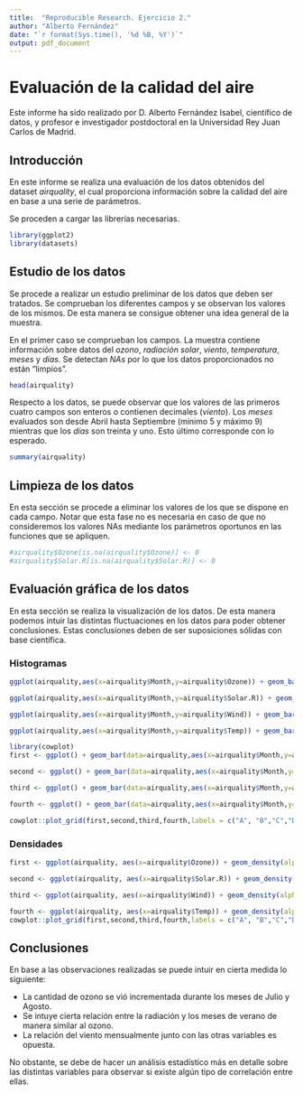 ```yaml
---
title:  "Reproducible Research. Ejercicio 2."
author: "Alberto Fernández"
date: "`r format(Sys.time(), '%d %B, %Y')`"
output: pdf_document
---
```


# Evaluación de la calidad del aire
Este informe ha sido realizado por D. Alberto Fernández Isabel, científico de datos, y profesor e investigador postdoctoral en la Universidad Rey Juan Carlos de Madrid.

## Introducción
En este informe se realiza una evaluación de los datos obtenidos del dataset *airquality*, el cual proporciona información sobre la calidad del aire en base a una serie de parámetros.

Se proceden a cargar las librerías necesarias.
```r
library(ggplot2)
library(datasets)
```

## Estudio de los datos
Se procede a realizar un estudio preliminar de los datos que deben ser tratados. Se comprueban los diferentes campos y se observan los valores de los mismos. De esta manera se consigue obtener una idea general de la muestra.

En el primer caso se comprueban los campos. La muestra contiene información sobre datos del *ozono*, *radiación solar*, *viento*, *temperatura*, *meses* y *días*. Se detectan *NAs* por lo que los datos proporcionados no están "limpios".
```r
head(airquality)
```

Respecto a los datos, se puede observar que los valores de las primeros cuatro campos son enteros o contienen decimales (*viento*). Los *meses* evaluados son desde Abril hasta Septiembre (mínimo 5 y máximo 9) mientras que los *días* son treinta y uno. Esto último corresponde con lo esperado.
```r
summary(airquality)
```

## Limpieza de los datos
En esta sección se procede a eliminar los valores de los que se dispone en cada campo.
Notar que esta fase no es necesaria en caso de que no consideremos los valores NAs mediante los parámetros oportunos en las funciones que se apliquen.
```r
#airquality$Ozone[is.na(airquality$Ozone)] <- 0
#airquality$Solar.R[is.na(airquality$Solar.R)] <- 0

```

## Evaluación gráfica de los datos
En esta sección se realiza la visualización de los datos. De esta manera podemos intuir las distintas fluctuaciones en los datos para poder obtener conclusiones. Estas conclusiones deben de ser suposiciones sólidas con base científica.

### Histogramas
```r
ggplot(airquality,aes(x=airquality$Month,y=airquality$Ozone)) + geom_bar(stat="identity",fill="red") + labs(x = "Meses",y = "Cantidad de Ozono") + ggtitle("Relación mensual de la cantidad de ozono detectada") + theme(plot.title=element_text(size=12),axis.title.x=element_text(size=10),axis.title.y=element_text(size=10)) +  geom_smooth(col="black",method="lm", na.rm = TRUE)

ggplot(airquality,aes(x=airquality$Month,y=airquality$Solar.R)) + geom_bar(stat="identity",fill="green")+ labs(x = "Meses",y = "Cantidad de Radiación") + ggtitle("Relación mensual de la cantidad de radicación detectada") + theme(plot.title=element_text(size=12),axis.title.x=element_text(size=10),axis.title.y=element_text(size=10)) +  geom_smooth(col="black",method="lm", na.rm = TRUE)

ggplot(airquality,aes(x=airquality$Month,y=airquality$Wind)) + geom_bar(stat="identity",fill="blue")+ labs(x = "Meses",y = "Viento") + ggtitle("Relación mensual del viento detectado") + theme(plot.title=element_text(size=12),axis.title.x=element_text(size=10),axis.title.y=element_text(size=10)) +  geom_smooth(col="black",method="lm", na.rm = TRUE)

ggplot(airquality,aes(x=airquality$Month,y=airquality$Temp)) + geom_bar(stat="identity",fill="yellow")+ labs(x = "Meses",y = "Temperatura") + ggtitle("Relación mensual de la temperatura detectada") + theme(plot.title=element_text(size=12),axis.title.x=element_text(size=10),axis.title.y=element_text(size=10)) +  geom_smooth(col="black",method="lm", na.rm = TRUE)
```

```r
library(cowplot)
first <- ggplot() + geom_bar(data=airquality,aes(x=airquality$Month,y=airquality$Ozone),fill="red",na.rm = TRUE,stat = "identity") + labs(x = "Meses",y = "Ozono")

second <- ggplot() + geom_bar(data=airquality,aes(x=airquality$Month,y=airquality$Solar.R),fill="green",na.rm = TRUE,stat = "identity") + labs(x = "Meses",y = "Radiación")

third <- ggplot() + geom_bar(data=airquality,aes(x=airquality$Month,y=airquality$Wind),fill="blue",na.rm = TRUE,stat = "identity") + labs(x = "Meses",y = "Viento")

fourth <- ggplot() + geom_bar(data=airquality,aes(x=airquality$Month,y=airquality$Temp), na.rm = TRUE,fill="yellow",stat = "identity") + labs(x = "Meses",y = "Temperatura")

cowplot::plot_grid(first,second,third,fourth,labels = c("A", "B","C","D"), align = "v")
```

### Densidades
```r
first <- ggplot(airquality, aes(x=airquality$Ozone)) + geom_density(alpha=.3,fill="red") + labs(x="Ozono",y="Densidad")

second <- ggplot(airquality, aes(x=airquality$Solar.R)) + geom_density(alpha=.3,fill="green") + labs(x="Radiación Solar",y = "Densidad")

third <- ggplot(airquality, aes(x=airquality$Wind)) + geom_density(alpha=.3,fill="blue") + labs(x="Viento",y="Densidad")

fourth <- ggplot(airquality, aes(x=airquality$Temp)) + geom_density(alpha=.3,fill="yellow") + labs(x="Temperatura",y="Densidad")
cowplot::plot_grid(first,second,third,fourth,labels = c("A", "B","C","D"), align = "v")
```

## Conclusiones
En base a las observaciones realizadas se puede intuir en cierta medida lo siguiente:

* La cantidad de ozono se vió incrementada durante los meses de Julio y Agosto.
* Se intuye cierta relación entre la radiación y los meses de verano de manera similar al ozono.
* La relación del viento mensualmente junto con las otras variables es opuesta.

No obstante, se debe de hacer un análisis estadístico más en detalle sobre las distintas variables para observar si existe algún tipo de correlación entre ellas.